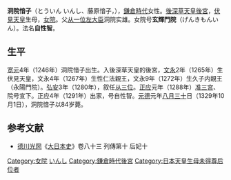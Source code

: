 '''洞院愔子'''（とういん いんし、藤原愔子，{{bd|1246年||1329年|10月1日|}}），[[鎌倉時代|鎌倉時代]]女性。[[後深草天皇|後深草天皇]][[後宮|後宮]]，[[伏見天皇|伏見天皇]]生母，[[女院|女院]]。父[[从一位|从一位]][[左大臣|左大臣]]洞院实雄。女院号'''玄輝門院'''（げんきもんいん）。法名'''自性智'''。
== 生平 ==
[[宽元|宽元]]4年（1246年）洞院愔子出生。入後深草天皇的後宮，[[文永|文永]]2年（1265年）生伏見天皇，文永4年（1267年）生性仁法親王，文永9年（1272年）生久子内親王（永陽門院）。[[弘安|弘安]]3年（1280年），叙任[[从三位|从三位]]。[[正应|正应]]元年（1288年）[[准后|准三宮]]、院号宣下。正应4年（1291年）出家，号自性智。[[元德|元德]]元年[[八月三十|八月三十]]日（1329年10月1日），洞院愔子以84岁薨。
==参考文献==
*[[德川光圀|德川光圀]]《[[大日本史|大日本史]]》卷八十三 列傳第十 后妃十
{{japanese-history-stub}}
{{鎌倉時代皇后}}
{{DEFAULTSORT:とういん いんし}}
[[Category:女院|Category:女院]]
[[Category:洞院家|いんし]]
[[Category:鎌倉時代後宮|Category:鎌倉時代後宮]]
[[Category:日本天皇生母未得尊后位者|Category:日本天皇生母未得尊后位者]]
